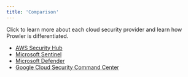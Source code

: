```yaml
---
title: 'Comparison'
---
```


Click to learn more about each cloud security provider and learn how Prowler is differentiated.

- [AWS Security Hub](/getting-started/comparison/awssecurityhub)
- [Microsoft Sentinel](/getting-started/comparison/microsoftsentinel)
- [Microsoft Defender](/getting-started/comparison/microsoftdefender)
- [Google Cloud Security Command Center](/getting-started/comparison/gcp)
